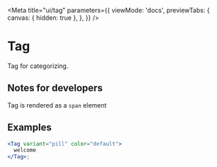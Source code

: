 
<Meta
  title="ui/tag"
  parameters={{
    viewMode: 'docs',
    previewTabs: {
      canvas: { hidden: true },
    },
  }}
/>

# Tag

Tag for categorizing.

## Notes for developers
Tag is rendered as a `span` element

## Examples

```jsx
<Tag variant="pill" color="default">
  welcome
</Tag>;
```